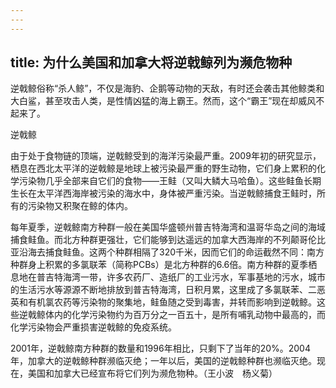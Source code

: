 ```yaml
---
---
---
```

title: 为什么美国和加拿大将逆戟鲸列为濒危物种
---




逆戟鲸俗称“杀人鲸”，不仅是海豹、企鹅等动物的天敌，有时还会袭击其他鲸类和大白鲨，甚至攻击人类，是性情凶猛的海上霸王。然而，这个“霸王”现在却威风不起来了。

逆戟鲸



由于处于食物链的顶端，逆戟鲸受到的海洋污染最严重。2009年初的研究显示，栖息在西北太平洋的逆戟鲸是地球上被污染最严重的野生动物，它们身上累积的化学污染物几乎全部来自它们的食物——王鲑（又叫大鳞大马哈鱼）。这些鲑鱼长期生长在太平洋西海岸被污染的海水中，身体被严重污染。当逆戟鲸捕食王鲑时，所有的污染物又积聚在鲸的体内。

每年夏季，逆戟鲸南方种群一般在美国华盛顿州普吉特海湾和温哥华岛之间的海域捕食鲑鱼。而北方种群更强壮，它们能够到达遥远的加拿大西海岸的不列颠哥伦比亚沿海去捕食鲑鱼。这两个种群相隔了320千米，因而它们的命运截然不同：南方种群身上积累的多氯联苯（简称PCBs）是北方种群的6.6倍。南方种群的夏季栖息地在普吉特海湾一带，许多农药厂、造纸厂的工业污水，军事基地的污水，城市的生活污水等源源不断地排放到普吉特海湾，日积月累，这里成了多氯联苯、二恶英和有机氯农药等污染物的聚集地，鲑鱼随之受到毒害，并转而影响到逆戟鲸。这些逆戟鲸体内的化学污染物约为百万分之一百五十，是所有哺乳动物中最高的，而化学污染物会严重损害逆戟鲸的免疫系统。

2001年，逆戟鲸南方种群的数量和1996年相比，只剩下了当年的20%。2004年，加拿大的逆戟鲸种群濒临灭绝；一年以后，美国的逆戟鲸种群也濒临灭绝。现在，美国和加拿大已经宣布将它们列为濒危物种。（王小波　杨义菊）